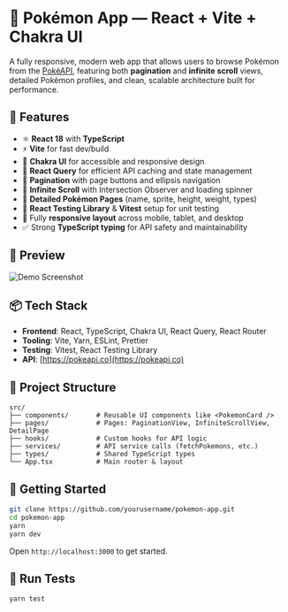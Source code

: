 # 🧬 Pokémon App — React + Vite + Chakra UI

A fully responsive, modern web app that allows users to browse Pokémon from the [PokéAPI](https://pokeapi.co), featuring both **pagination** and **infinite scroll** views, detailed Pokémon profiles, and clean, scalable architecture built for performance.

## 🚀 Features

- ⚛️ **React 18** with **TypeScript**
- ⚡ **Vite** for fast dev/build
- 🌈 **Chakra UI** for accessible and responsive design
- 📡 **React Query** for efficient API caching and state management
- 🔁 **Pagination** with page buttons and ellipsis navigation
- 🔄 **Infinite Scroll** with Intersection Observer and loading spinner
- 🧾 **Detailed Pokémon Pages** (name, sprite, height, weight, types)
- 🧪 **React Testing Library** & **Vitest** setup for unit testing
- 📱 Fully **responsive layout** across mobile, tablet, and desktop
- ✅ Strong **TypeScript typing** for API safety and maintainability

## 📸 Preview

![Demo Screenshot](./preview.png) <!-- replace with your screenshot path -->

## 📦 Tech Stack

- **Frontend**: React, TypeScript, Chakra UI, React Query, React Router
- **Tooling**: Vite, Yarn, ESLint, Prettier
- **Testing**: Vitest, React Testing Library
- **API**: [https://pokeapi.co](https://pokeapi.co)

## 🧩 Project Structure

```
src/
├── components/       # Reusable UI components like <PokemonCard />
├── pages/            # Pages: PaginationView, InfiniteScrollView, DetailPage
├── hooks/            # Custom hooks for API logic
├── services/         # API service calls (fetchPokemons, etc.)
├── types/            # Shared TypeScript types
└── App.tsx           # Main router & layout
```

## 📄 Getting Started

```bash
git clone https://github.com/yourusername/pokemon-app.git
cd pokemon-app
yarn
yarn dev
```

Open `http://localhost:3000` to get started.

## 🧪 Run Tests

```bash
yarn test
```
